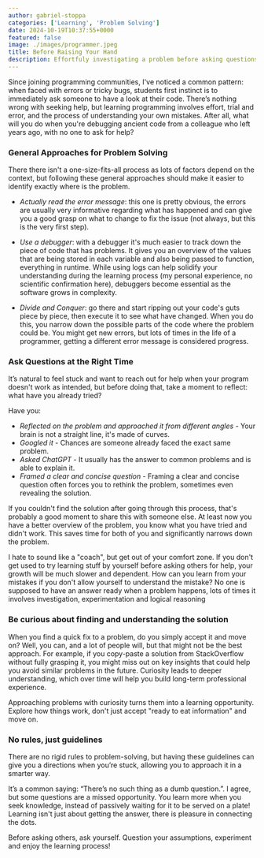 ```yaml
---
author: gabriel-stoppa
categories: ['Learning', 'Problem Solving']
date: 2024-10-19T10:37:55+0000
featured: false
image: ./images/programmer.jpeg
title: Before Raising Your Hand
description: Effortfuly investigating a problem before asking questions
---
```


Since joining programming communities, I've noticed a common pattern: when faced with errors or tricky bugs, students first instinct is to immediately ask someone to have a look at their code. There’s nothing wrong with seeking help, but learning programming involves effort, trial and error, and the process of understanding your own mistakes. After all, what will you do when you're debugging ancient code from a colleague who left years ago, with no one to ask for help?

### General Approaches for Problem Solving

There there isn't a one-size-fits-all process as lots of factors depend on the context, but following these general approaches should make it easier to identify exactly where is the problem.

- *Actually read the error message*: this one is pretty obvious, the errors are usually very informative regarding what has happened and can give you a good grasp on what to change to fix the issue (not always, but this is the very first step).

- *Use a debugger*: with a debugger it's much easier to track down the piece of code that has problems. It gives you an overview of the values that are being stored in each variable and also being passed to function, everything in runtime. While using logs can help solidify your understanding during the learning process (my personal experience, no scientific confirmation here), debuggers become essential as the software grows in complexity.

- *Divide and Conquer*: go there and start ripping out your code's guts piece by piece, then execute it to see what have changed.
When you do this, you narrow down the possible parts of the code where the problem could be. You might get new errors, but lots of times in the life of a programmer, getting a different error message is considered progress.

### Ask Questions at the Right Time

It’s natural to feel stuck and want to reach out for help when your program doesn't work as intended, but before doing that, take a moment to reflect: what have you already tried?

Have you:

- *Reflected on the problem and approached it from different angles* - Your brain is not a straight line, it's made of curves.
- *Googled it* - Chances are someone already faced the exact same problem.
- *Asked ChatGPT* - It usually has the answer to common problems and is able to explain it.
- *Framed a clear and concise question* - Framing a clear and concise question often forces you to rethink the problem, sometimes even revealing the solution.

If you couldn't find the solution after going through this process, that's probably a good moment to share this with someone else. At least now you have a better overview of the problem, you know what you have tried and didn't work. This saves time for both of you and significantly narrows down the problem.

I hate to sound like a "coach", but get out of your comfort zone. If you don't get used to try learning stuff by yourself before asking others for help, your growth will be much slower and dependent. How can you learn from your mistakes if you don't allow yourself to understand the mistake? No one is supposed to have an answer ready when a problem happens, lots of times it involves investigation, experimentation and logical reasoning

### Be curious about finding and understanding the solution

When you find a quick fix to a problem, do you simply accept it and move on? Well, you can, and a lot of people will, but that might not be the best approach. For example, if you copy-paste a solution from StackOverflow without fully grasping it, you might miss out on key insights that could help you avoid similar problems in the future. Curiosity leads to deeper understanding, which over time will help you build long-term professional experience.

Approaching problems with curiosity turns them into a learning opportunity. Explore how things work, don't just accept "ready to eat information" and move on.

### No rules, just guidelines

There are no rigid rules to problem-solving, but having these guidelines can give you a directions when you’re stuck, allowing you to approach it in a smarter way.

It’s a common saying: “There’s no such thing as a dumb question.”. I agree, but some questions are a missed opportunity. You learn more when you seek knowledge, instead of passively waiting for it to be served on a plate! Learning isn't just about getting the answer, there is pleasure in connecting the dots.

Before asking others, ask yourself. Question your assumptions, experiment and enjoy the learning process!